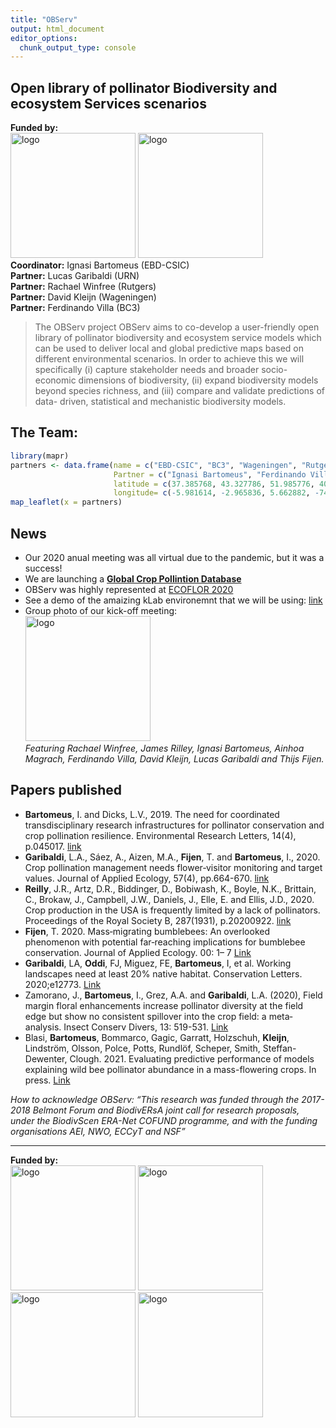 ```yaml
---
title: "OBServ"
output: html_document
editor_options: 
  chunk_output_type: console
---
```


## Open library of pollinator Biodiversity and ecosystem Services scenarios  
**Funded by:**  
<img src="media/Belmont Forum.png" alt="logo" width="200"/>
<img src="media/BiodivERsA logo.jpg" alt="logo" width="200"/>  
**Coordinator:** Ignasi Bartomeus (EBD-CSIC)  
**Partner:** Lucas Garibaldi (URN)  
**Partner:** Rachael Winfree (Rutgers)  
**Partner:** David Kleijn (Wageningen)  
**Partner:** Ferdinando Villa (BC3)  


> The OBServ project OBServ aims to co-develop a user-friendly open library of pollinator biodiversity and ecosystem service models which can be used to deliver local and global predictive maps based on different environmental scenarios. In order to achieve this we will specifically (i) capture stakeholder needs and broader socio-economic dimensions of biodiversity, (ii) expand biodiversity models beyond species richness, and (iii) compare and validate predictions of data- driven, statistical and mechanistic biodiversity models.

## The Team:

```r
library(mapr)
partners <- data.frame(name = c("EBD-CSIC", "BC3", "Wageningen", "Rutgers", "Rio Negro"),
                       Partner = c("Ignasi Bartomeus", "Ferdinando Villa", "David Kleijn", "Rachael Winfree", "Lucas Garibaldi"),
                       latitude = c(37.385768, 43.327786, 51.985776, 40.480032, -41.146367), 
                       longitude= c(-5.981614, -2.965836, 5.662882, -74.436096, -71.306643))
map_leaflet(x = partners) 
```

## News  

* Our 2020 anual meeting was all virtual due to the pandemic, but it was a success!
* We are launching a **[Global Crop Pollintion Database](croppollination.html)**
* OBServ was highly represented at [ECOFLOR 2020](https://ecoflor2020.weebly.com/)
* See a demo of the amaizing kLab environemnt that we will be using: [link](https://www.youtube.com/watch?v=vsWGkMBpI9Y&feature=youtu.be)  
* Group photo of our kick-off meeting:  
<img src="media/OBServ_foto.jpg" alt="logo" width="200"/>  
_Featuring Rachael Winfree, James Rilley, Ignasi Bartomeus, Ainhoa Magrach, Ferdinando Villa, David Kleijn, Lucas Garibaldi and Thijs Fijen._  

## Papers published  

- **Bartomeus**, I. and Dicks, L.V., 2019. The need for coordinated transdisciplinary research infrastructures for pollinator conservation and crop pollination resilience. Environmental Research Letters, 14(4), p.045017.   [link](https://iopscience.iop.org/article/10.1088/1748-9326/ab0cb5)
- **Garibaldi**, L.A., Sáez, A., Aizen, M.A., **Fijen**, T. and **Bartomeus**, I., 2020. Crop pollination management needs flower‐visitor monitoring and target values. Journal of Applied Ecology, 57(4), pp.664-670.   [link](https://besjournals.onlinelibrary.wiley.com/doi/abs/10.1111/1365-2664.13574)
- **Reilly**, J.R., Artz, D.R., Biddinger, D., Bobiwash, K., Boyle, N.K., Brittain, C., Brokaw, J., Campbell, J.W., Daniels, J., Elle, E. and Ellis, J.D., 2020. Crop production in the USA is frequently limited by a lack of pollinators. Proceedings of the Royal Society B, 287(1931), p.20200922. [link](https://royalsocietypublishing.org/doi/abs/10.1098/rspb.2020.0922?casa_token=nDj4Boq0kwUAAAAA:LyPCrCTqCO8lA3FoEWCosjc5rqUm7RwTtXxsaFO4lZK0l5qkzxczibHdQ7eWBzsKu7RS1psdxEG54g)    
- **Fijen**, T. 2020. Mass‐migrating bumblebees: An overlooked phenomenon with potential far‐reaching implications for bumblebee conservation. Journal of Applied Ecology. 00: 1– 7 [Link](https://besjournals.onlinelibrary.wiley.com/doi/10.1111/1365-2664.13768)   
- **Garibaldi**, LA, **Oddi**, FJ, Miguez, FE, **Bartomeus**, I, et al. Working landscapes need at least 20% native habitat. Conservation Letters. 2020;e12773. [Link](https://doi.org/10.1111/conl.12773)     
- Zamorano, J., **Bartomeus**, I., Grez, A.A. and **Garibaldi**, L.A. (2020), Field margin floral enhancements increase pollinator diversity at the field edge but show no consistent spillover into the crop field: a meta‐analysis. Insect Conserv Divers, 13: 519-531. [Link](https://doi.org/10.1111/icad.12454)    
- Blasi, **Bartomeus**, Bommarco, Gagic, Garratt, Holzschuh, **Kleijn**, Lindström, Olsson, Polce, Potts, Rundlöf, Scheper, Smith, Steffan-Dewenter, Clough. 2021. Evaluating predictive performance of models explaining wild bee pollinator abundance in a mass-flowering crops. In press.  [Link](https://onlinelibrary.wiley.com/doi/full/10.1111/ecog.05308)   

_How to acknowledge OBServ:
"This research was funded through the 2017-2018 Belmont Forum and BiodivERsA joint call for research proposals, under the BiodivScen ERA-Net COFUND programme, and with the funding organisations AEI, NWO, ECCyT and NSF"_


------
**Funded by:**  
<img src="media/AEI.jpg" alt="logo" width="200"/>
<img src="media/Ministerio_ECCyT-02.png" alt="logo" width="200"/>
<img src="media/NWO.png" alt="logo" width="200"/>
<img src="media/NSF_4-Color_bitmap_Logo.png" alt="logo" width="200"/>




